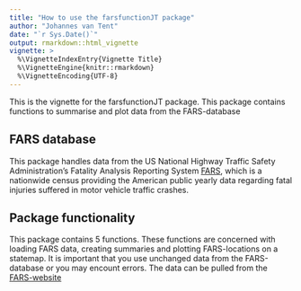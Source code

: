 ```yaml
---
title: "How to use the farsfunctionJT package"
author: "Johannes van Tent"
date: "`r Sys.Date()`"
output: rmarkdown::html_vignette
vignette: >
  %\VignetteIndexEntry{Vignette Title}
  %\VignetteEngine{knitr::rmarkdown}
  %\VignetteEncoding{UTF-8}
---
```


This is the vignette for the farsfunctionJT package. This package contains functions to summarise and plot data from the FARS-database

## FARS database

This package handles data from the US National Highway Traffic Safety Administration's Fatality Analysis Reporting System [FARS](https://www.nhtsa.gov/research-data/fatality-analysis-reporting-system-fars), which is a nationwide census providing the American public yearly data regarding fatal injuries suffered in motor vehicle traffic crashes.

## Package functionality

This package contains 5 functions. These functions are concerned with loading FARS data, creating summaries and plotting FARS-locations on a statemap. It is important that you use unchanged data from the FARS-database or you may encount errors. The data can be pulled from the [FARS-website](https://www.nhtsa.gov/research-data/fatality-analysis-reporting-system-fars)


